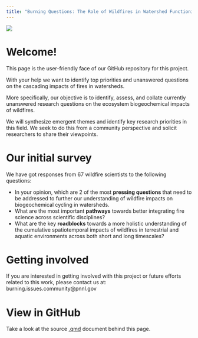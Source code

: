 ```yaml
---
title: "Burning Questions: The Role of Wildfires in Watershed Functioning"
---
```


![](https://raw.githubusercontent.com/burning-issues/comm-assets/main/wildfires.png){fig-alt="Intense fire consuming trees in a forest" fig-align="center"}

# Welcome!

This page is the user-friendly face of our GitHub repository for this project.

With your help we want to identify top priorities and unanswered questions on the cascading impacts of fires in watersheds.

More specifically, our objective is to identify, assess, and collate currently unanswered research questions on the ecosystem biogeochemical impacts of wildfires.

We will synthesize emergent themes and identify key research priorities in this field. We seek to do this from a community perspective and solicit researchers to share their viewpoints.

# Our initial survey

We have got responses from 67 wildfire scientists to the following questions:

-   In your opinion, which are 2 of the most **pressing questions** that need to be addressed to further our understanding of wildfire impacts on biogeochemical cycling in watersheds.
-   What are the most important **pathways** towards better integrating fire science across scientific disciplines?
-   What are the key **roadblocks** towards a more holistic understanding of the cumulative spatiotemporal impacts of wildfires in terrestrial and aquatic environments across both short and long timescales?

# Getting involved

If you are interested in getting involved with this project or future efforts related to this work, please contact us at: burning.issues.community\@pnnl.gov

# View in GitHub

Take a look at the source [.qmd](https://github.com/Burning-Issues-Watersheds/5-bui-user.interface/blob/main/index.qmd) document behind this page.



